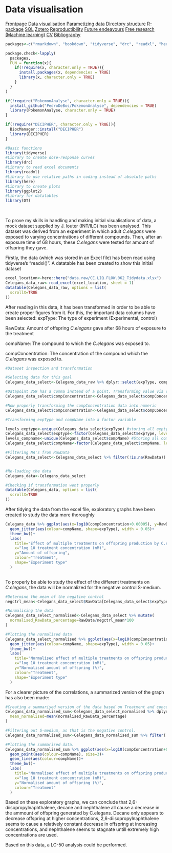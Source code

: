 # Data visualisation

<body id="start">
<div class="topnav">
  <a href='index.html#Frontpage'>Frontpage</a>
  <a href='data-visualisation.html#data-visualisation'>Data visualisation</a>
  <a href='parametized-data-germany.html#parametized-data'>Parametizing data</a>
  <a href='directory-structure.html#directory-structure'>Directory structure</a>
  <a href='creating-a-r-package.html#creating-a-r-package'>R-package</a>
  <a href='sql.html#SQL'>SQL</a>
  <a href='bibliography-using-zotero.html#Bibliography using Zotero'>Zotero</a>
  <a href='open-reproductibility-analysis.html#open-reproductibility-analysis'>Reproductibility</a>
  <a href='future-endeavours.html#future-endeavours'>Future endeavours</a>
  <a href='free-research-project-index.html#free-research-project'> Free research (Machine learning)</a>
  <a href='cv.html#cv'>CV</a>
  <a href='bibliography.html#bibliography'>Bibliography</a>
</div>

```r
packages<-c("rmarkdown", "bookdown", "tidyverse", "drc", "readxl", "here", "ggplot2", "DT", "fs", "devtools", "dslabs", "RPostgreSQL", "RPostgres", "DBI", "multcomp", "plyr", "gmodels", "mlbench", "caret", "BiocManager", "randomForest", "gridExtra")

package.check<-lapply(
  packages,
  FUN = function(x){
    if(!require(x, character.only = TRUE)){
      install.packages(x, dependencies = TRUE)
      library(x, character.only = TRUE)
    }
  }
)

if(!require("PokemonAnalyse", character.only = TRUE)){
  install_github("PedroDeBos/PokemonAnalyse", dependencies = TRUE)
  library(PokemonAnalyse, character.only = TRUE)
}

if(!require("DECIPHER", character.only = TRUE)){
  BiocManager::install("DECIPHER")
  library(DECIPHER)
}
```



```r
#Basic functions
library(tidyverse)
#Library to create dose-response curves
library(drc)
#Library to read excel documents
library(readxl)
#Library to use relative paths in coding instead of absolute paths
library(here)
#Library to create plots
library(ggplot2)
#Library for datatables
library(DT)
```
&nbsp;

To prove my skills in handling and making initial visualisations of data, a mock dataset supplied by J. louter (INT/ILC) has been analysed. This dataset was derived from an experiment in which adult _C.elegans_ were exposed to varying concentrations of different compounds. Then, after an exposure time of 68 hours, these _C.elegans_ were tested for amount of offspring they gave.  

Firstly, the data (which was stored in an Excel file) has been read using tidyverse's "readxl()". A datatable has been created to show this initial dataset
````r
excel_location<-here::here("data.raw/CE.LIQ.FLOW.062_Tidydata.xlsx")
Celegans_data_raw<-read_excel(excel_location, sheet = 1)
datatable(Celegans_data_raw, options = list(
  scrollX=TRUE
))
````

After reading in this data, it has been transformed in order to be able to create proper figures from it. For this, the important data columns have been selected:
expType: The type of experiment (Experimental, control)

RawData: Amount of offspring _C.elegans_ gave after 68 hours of exposure to the treatment

compName: The compound to which the _C.elegans_ was exposed to.

compConcentration: The concentration of the compound which the _C.elegans_ was exposed to.

````r
#Dataset inspection and transformation

#Selecting data for this goal
Celegans_data_select<-Celegans_data_raw %>% dplyr::select(expType, compName, RawData, compConcentration)

#Datapoint 259 has a comma instead of a point. Transforming value via str_replace
Celegans_data_select$compConcentration<-Celegans_data_select$compConcentration %>% str_replace(",", ".")

#Now properly transforming the compConcentration data into numeric
Celegans_data_select$compConcentration<-Celegans_data_select$compConcentration %>% as.numeric()

#Transforming expType and compName into a factor variable

levels_exptype<-unique(Celegans_data_select$expType) #storing all exptype levels
Celegans_data_select$expType<-factor(Celegans_data_select$expType, levels = levels_exptype) #Transforming exptype
levels_compname<-unique(Celegans_data_select$compName) #Storing all compName levels
Celegans_data_select$compName<-factor(Celegans_data_select$compName, levels = levels_compname) #Transforming compName into factor

#Filtering NA's from RawData
Celegans_data_select<-Celegans_data_select %>% filter(!is.na(RawData))


#Re-loading the data
Celegans_data<-Celegans_data_select

#Checking if transformation went properly
datatable(Celegans_data, options = list(
  scrollX=TRUE
))
````

After tidying the data from the excel file, exploratory graphs have been created to study the data more thoroughly

````r
Celegans_data %>% ggplot(aes(x=log10(compConcentration+0.00005), y=RawData))+ #Added 0.0005 as otherwise, due to using log10, the S-medium values which are = 0, would be deleted.
  geom_jitter(aes(colour=compName, shape=expType), width = 0.05)+
  theme_bw()+
  labs(
    title="Effect of multiple treatments on offspring production by C.elegans",
    x="log 10 treatment concentration (nM)",
    y="Amount of offspring",
    colour="Treatment",
    shape="Experiment type"
  )
  
````

To properly be able to study the effect of the different treatments on _C.elegans_, the data will be normalized for the negative control S-medium.

````r
#Determine the mean of the negative control
negctrl_mean<-Celegans_data_select$RawData[Celegans_data_select$expType=="controlNegative"] %>% mean()

#Normalising the data
Celegans_data_select_normalised<-Celegans_data_select %>% mutate(
  normalised_RawData_percentage=RawData/negctrl_mean*100
)

#Plotting the normalised data
Celegans_data_select_normalised %>% ggplot(aes(x=log10(compConcentration+0.00005), y=normalised_RawData_percentage))+
  geom_jitter(aes(colour=compName, shape=expType), width = 0.05)+
  theme_bw()+
  labs(
    title="Normalised effect of multiple treatments on offspring production by C.elegans",
    x="log 10 treatment concentration (nM)",
    y="Normalised amount of offspring (%)",
    colour="Treatment",
    shape="Experiment type"
  )

````

For a clearer picture of the correlations, a summarized version of the graph has also been made:
````r
#Creating a summarised version of the data based on Treatment and concentration
Celegans_data_normalised_sum<-Celegans_data_select_normalised %>% dplyr::filter(!is.na(normalised_RawData_percentage)) %>% dplyr::group_by(compConcentration, compName) %>% dplyr::summarise(
  mean_normalised=mean(normalised_RawData_percentage)
)

#Filtering out S-medium, as that is the negative control.
Celegans_data_normalised_sum<-Celegans_data_normalised_sum %>% filter(!compName=="S-medium")

#Plotting the summarised data.
Celegans_data_normalised_sum %>% ggplot(aes(x=log10(compConcentration+0.00005), y=mean_normalised))+
  geom_point(aes(colour=compName), size=3)+
  geom_line(aes(colour=compName))+
  theme_bw()+
  labs(
    title="Normalised effect of multiple treatments on offspring production by C.elegans",
    x="log 10 treatment concentration (nM)",
    y="Normalised amount of offspring (%)",
    colour="Treatment"
  )
````

Based on these exploratory graphs, we can conclude that 2,6-diisopropylnaphthalene, decane and nephthalene all cause a decrease in the ammount of offspring generated by C.elegans. Decane only appears to decrease offspring at higher concentrations, 2,6-diisopropylnaphthalene seems to cause a relatively constant decrease in offspring at increasing concentrations, and nephthalene seems to stagnate untill extremely high concentrations are used.

Based on this data, a LC-50 analysis could be performed.

</body>
